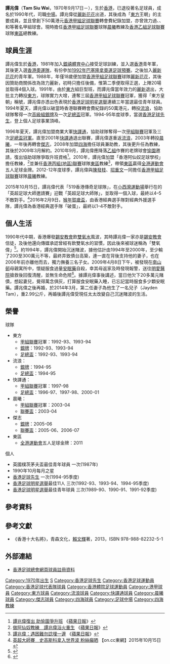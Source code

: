 {{BLPsources|time=2021-11-08T10:56:10+00:00}}
{{Football player infobox
| playername  = 譚兆偉 <br> Tam Siu Wai
| image       = HK TamSiuWai 2011HKG FutsalCompetitionFinal.JPG
| image_size  = 280
| fullname    = 譚兆偉
| nickname    = 偉仔、雙氧偉<REF>
{{cite web|url=http://hk.appledaily.com/news/art/20090409/12619731|title=失業欠債 婚姻有變 足球先生譚兆偉服藥自殺|work=Apple Daily 蘋果日報|accessdate=9 November 2019|archive-date=2019-11-09|archive-url=https://web.archive.org/web/20191109014542/https://hk.appledaily.com/news/art/20090409/12619731|dead-url=no}}
</REF>
| birth_date  = {{birth date and age|1970|9|17}}
| birth_place = {{HKG-1959}}
| height      = {{height|m=1.73}}
| position    = [[中場|中場]]
| currentclub = 已退役
| clubnumber  = 
| youthyears = 1981–????<BR>
| youthclubs = [[銀禧體育中心|銀禧體育中心]]<BR>[[麗新花花|麗新花花]]
| years1 = 1988–1989 
| clubs1 = [[麗新花花|麗新花花]]
| caps1  = 
| years2 = 1989–1991 
| clubs2 = [[保濟足球隊|麗新]]
| caps2  = 
| years3 = 1991–1994 
| clubs3 = [[東方足球隊|東方]]
| caps3  = 
| goals3 = 36
| years4 = 1994–1996
| clubs4 = [[香港流浪足球會|流浪]]
| caps4  = 
| goals4 = 23
| years5 = 1996–2001
| clubs5 = [[花花足球會|快譯通]]
| caps5  = 
| goals5 =
| years6 = 2001–2003
| clubs6 = [[香港流浪足球會|流浪]]
| caps6  = 
| goals6 = 
| years7 = 2003–2004
| clubs7 =[[晨曦足球會|晨曦]]
| caps7  = 
| goals7 = 
| years8 = 2004–2008
| clubs8 = [[傑志體育會|傑志]]
| caps8  = 
| goals8 = 
| years9 = 2008–2009 
| clubs9 = [[四海體育會|四海]]
| caps9  = 
| goals9 = 0
| years10 = 2010–2011
| clubs10 = [[愉園體育會|愉園]]
| caps10  = 
| goals10 = 0
| nationalyears1 = 1983–1989
| nationalteam1  = [[香港20歲以下足球代表隊|香港U20]]
| nationalcaps1  = 
| nationalgoals1 = 
| nationalyears2 = 1989–1991
| nationalteam2  = [[香港奧運足球代表隊|香港U23]]
| nationalcaps2  = 7
| nationalgoals2 = 0
| nationalyears3 = 1990–199x
| nationalteam3  = [[香港足球代表隊|香港]]
| nationalcaps3  = 
| nationalgoals3 = 
| manageryears1  = 2008–2009
| managerclubs1  = [[四海體育會|四海]]
| manageryears2  = 2010–2012
| managerclubs2  = [[東區足球隊|東區]]
| manageryears3  = 2012–
| managerclubs3  = [[晨曦體育會|晨曦]]
}}

'''譚兆偉'''（'''Tam Siu Wai'''，1970年9月17日－），生於[[香港|香港]]，已退役著名足球員，成名於1990年代，司職[[中場|中場]]。譚兆偉從[[麗新花花|麗新花花]]出道，其後成為「[[東方足球隊|東方]]王朝」的主要成員，並且曾創下50萬港元[[香港甲組足球聯賽|香港甲組足球聯賽]]轉會費紀錄加盟{{FC|流浪}}，亦曾效力過{{FC|快譯通}}、{{SCL|晨曦}}、{{SCL|傑志}}和{{SCL|愉園}}等著名甲組球會。現時擔任[[香港甲組足球聯賽|香港甲組足球聯賽]]球隊[[晨曦體育會|晨曦]]教練及[[香港乙組足球聯賽|香港乙組足球聯賽]]球隊[[東區體育會|東區]]總教練。

==球員生涯==
譚兆偉生於[[香港|香港]]，1981年加入[[銀禧體育中心|銀禧體育中心]]接受足球訓練，並入選[[香港|香港]]青年軍，其後更入選[[香港奧運足球代表隊|香港奧運隊]]，有份參加[[1992年夏季奧林匹克運動會|1992年巴塞隆拿奧運足球預賽]]。之後加入[[麗新花花|麗新花花]]的青年軍。1988年，年僅18歲便加盟[[香港甲組足球聯賽|香港甲組足球聯賽]]球隊[[麗新花花|麗新花花]]，其後因贊助商關係改為效力麗新，初時只擔任後備，惟第二季便取得正選，上陣20場並取得4個入球。1991年，由於[[東方足球隊|東方]]組巨型班，而譚兆偉當年效力的[[保濟足球隊|麗新]]退出，大批主力轉投[[東方足球隊|東方]]，球隊實力大增，連奪三屆[[香港甲組足球聯賽|香港甲組足球聯賽]]冠軍，獲得「東方皇朝」稱號，譚兆偉亦憑出色表現於[[香港足球明星選舉|香港足球明星選舉]]連續三年當選最佳青年球員。1994年夏天，譚兆偉以破當時香港聯賽轉會費紀錄的50萬港元，轉投[[香港流浪足球會|流浪]]，協助球隊奪得一次[[香港足球高級銀牌賽|高級組銀牌]]及一次[[香港足總盃|足總盃]]冠軍。1994-95年度球季，當選[[香港足球先生|香港足球先生]]，登上個人足球事業頂峰。

1996年夏天，譚兆偉加盟商業大軍[[花花足球會|快譯通]]，協助球隊奪得一次[[香港甲組足球聯賽|甲組聯賽]]冠軍及三次[[香港足總盃|足總盃冠軍]]。直至2001年[[花花足球會|快譯通]]退出聯賽，譚兆偉遂重返[[香港流浪足球會|流浪]]，2003年轉投[[晨曦足球會|晨曦]]，一年後再轉會[[傑志體育會|傑志]]，2008年加盟[[四海體育會|四海]]擔任球員兼助教，其後更升任為教練，其後於2009年3月解約。2010年9月，譚兆偉應降落[[香港乙組足球聯賽|乙組]]作賽的老牌球會[[愉園體育會|愉園]]邀請，復出協助球隊爭取升班資格<ref>[http://hk.sports.yahoo.com/100906/42/3x519.html 譚兆偉復出 助愉園爭升班] {{Wayback|url=http://hk.sports.yahoo.com/100906/42/3x519.html |date=20100910120622 }}《[[蘋果日報|蘋果日報]]》</ref>。2010年，譚兆偉加盟「香港阿仙奴足球學校」擔任教練，<ref>[http://hk.apple.nextmedia.com/template/apple/art_main.php?iss_id=20100826&sec_id=25391&subsec_id=25392&art_id=14383799 做阿仙奴教練　譚兆偉浴火重生] {{Wayback|url=http://hk.apple.nextmedia.com/template/apple/art_main.php?iss_id=20100826&sec_id=25391&subsec_id=25392&art_id=14383799 |date=20100827185735 }}《[[蘋果日報|蘋果日報]]》</ref>並兼任[[香港丙組(地區)聯賽|香港丙組(地區)聯賽]]球隊[[東區足球隊|東區]]教練<ref>[http://hk.apple.nextmedia.com/template/apple/art_main.php?iss_id=20110423&sec_id=4104&subsec_id=11866&art_id=15193286 譚兆偉：遇困難勿諗埋一邊] {{Wayback|url=http://hk.apple.nextmedia.com/template/apple/art_main.php?iss_id=20110423&sec_id=4104&subsec_id=11866&art_id=15193286 |date=20110425225059 }}《[[蘋果日報|蘋果日報]]》</ref>，帶領[[東區足球隊|東區]]贏得[[全港運動會|全港運動會]]五人足球金牌。2012-12年度球季，譚兆偉與[[陳發枝|陳發枝]]、[[招重文|招重文]]一同擔任[[香港甲組足球聯賽|香港甲組足球聯賽]]球隊[[晨曦體育會|晨曦]]教練。

2015年10月15日，譚兆偉代表「519香港傳奇足球隊」，在[[小西灣運動場|小西灣運動場]]舉行在的「英超足球大師邀請賽」迎戰「英超足球大師隊」，並取得一個入球，最終以4–5不敵對手。<ref>[http://hk.on.cc/hk/bkn/cnt/sport/20151015/bkn-20151015213854683-1015_00882_001.html 英超大師賽　史高斯科拿入世界波 粉絲癲晒] {{Wayback|url=http://hk.on.cc/hk/bkn/cnt/sport/20151015/bkn-20151015213854683-1015_00882_001.html |date=20161115055920 }} 【on.cc東網】2015年10月15日</ref>2016年2月9日，[[2016年賀歲盃足球賽|猴年賀歲盃]]，由香港經典選手隊對經典外援選手隊，譚兆偉為香港經典選手隊「破蛋」，最終以1–4不敵對手。

==個人生活==
1990年代中期，香港爆發[[錫安教會|錫安教會]]飲[[雙氧水|雙氧水]]風波，其時譚兆偉一家亦是[[錫安教會|錫安教會]]信徒，及後他還向傳媒承認曾經有飲雙氧水的習慣，因此後來被球迷稱為「雙氧偉」<ref>{{Cite web |url=http://members.tripod.com/hksmem/members/intro/tsw.htm |title=快譯通球員介紹 |access-date=2009-02-13 |archive-date=2009-04-11 |archive-url=https://web.archive.org/web/20090411192713/http://members.tripod.com/hksmem/members/intro/tsw.htm |dead-url=no }}</ref>。約1994年，譚兆偉開始沉迷賭波，據他估計由1994年至2000年，至少輸了200至300萬元不等，最終弄致債台高築，連一直在背後支持他的妻子，也在2006年前亦離他而去，獨力撫養三名子女{{FACT}}。2009年4月8日下午，被發現在[[南山邨|南山邨]]母親寓所中，懷疑服食過量[[安眠藥|安眠藥]]自殺，幸其母返家及時發現報警，送往[[明愛醫院|明愛醫院]]搶救後回復清醒，並無生命危險<ref>{{Cite web |url=http://hk.news.yahoo.com/article/090408/4/bl6o.html |title=前足球先生譚兆偉服藥過量 |accessdate=2009-04-08 |archive-date=2009-04-11 |archive-url=https://web.archive.org/web/20090411180037/http://hk.news.yahoo.com/article/090408/4/bl6o.html |dead-url=no }}</ref>。據譚兆偉事後講述，當日他欠下20多萬元賭債，想起妻兒，覺得萬念俱灰，打算服食安眠藥入睡，已忘記當時服食多少顆安眠藥。譚兆偉之後再婚，於2014年3月，第二任妻子為他生了一名兒子（Jayden Tam），重2.99公斤，再婚後譚兆偉受現任太太改變自己沉迷賭波的生活。

==榮譽==
;球隊
*東方
**[[香港甲組足球聯賽|甲組聯賽]]冠軍：1992-93、1993-94
**[[香港足球高級銀牌賽|銀牌]]：1992-93、1993-94
**[[香港足總盃|足總盃]]：1992-93、1993-94
*流浪：
**[[香港足球高級銀牌賽|銀牌]]：1994-95
**[[香港足總盃|足總盃]]：1994-95
*快譯通：
**[[香港甲組足球聯賽|甲組聯賽]]冠軍：1997-98
**[[香港足總盃|足總盃]]：1996-97、1997-98、2000-01
*晨曦：
**[[香港甲組足球聯賽|甲組聯賽]]冠軍：2003-04
**[[香港聯賽盃|聯賽盃]]：2003-04
*傑志
**[[香港足球高級銀牌賽|銀牌]]：2005-06
**[[香港聯賽盃|聯賽盃]]：2005-06、2006-07
*東區
**[[全港運動會|全港運動會]]五人足球金牌：2011

;個人
* 英國樸茨茅夫盃最佳青年球員 一次(1987年)
* 1990年10月每月之星
* [[香港足球先生|香港足球先生]] 一次(1994-95季度)
* [[香港足球明星選舉|香港足球明星選舉]]最佳11人 三次(1992-93、1993-94、1994-95季度)
* [[香港足球明星選舉|香港足球明星選舉]]最佳青年球員 三次(1989-90、1990-91、1991-92季度)

==參考資料==
{{reflist}}

==參考文獻==
* 《香港十大名將》，青森文化，[[賴文輝|賴文輝]]著，2013，ISBN 978-988-82232-5-1

==外部連結==
* [http://hkfa.com/zh-hk/player_view.php?player_id=71 香港足球總會網頁球員註冊資料]{{Wayback|url=http://hkfa.com/zh-hk/player_view.php?player_id=71 |date=20070911151953 }}

{{香港足球先生}}
{{香港足球明星選舉最佳年青球員}}
{{香港足球總會百周年世紀球星}}

{{DEFAULTSORT:Tam Siu Wai}}
[[Category:1970年出生|Category:1970年出生]]
[[Category:譚姓|S]]
[[Category:香港足球先生|Category:香港足球先生]]
[[Category:香港足球運動員|Category:香港足球運動員]]
[[Category:香港足球代表隊球員|Category:香港足球代表隊球員]]
[[Category:香港體院足球運動員|Category:香港體院足球運動員]]
[[Category:港甲球員|Category:港甲球員]]
[[Category:東方球員|Category:東方球員]]
[[Category:流浪球員|Category:流浪球員]]
[[Category:快譯通球員|Category:快譯通球員]]
[[Category:晨曦球員|Category:晨曦球員]]
[[Category:傑志球員|Category:傑志球員]]
[[Category:四海球員|Category:四海球員]]
[[Category:足球中場|Category:足球中場]]
[[Category:四海教練|Category:四海教練]]